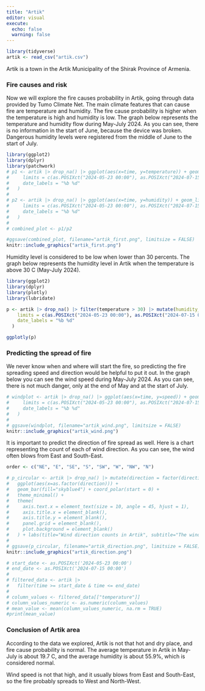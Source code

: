 ```yaml
---
title: "Artik"
editor: visual
execute:
  echo: false
  warning: false
---
```


```r
library(tidyverse)
artik <- read_csv("artik.csv")
```

Artik is a town in the Artik Municipality of the Shirak Province of Armenia.

### Fire causes and risk

Now we will explore the fire causes probability in Artik, going through data provided by Tumo Climate Net. The main climate features that can cause fire are temperature and humidity. The fire cause probability is higher when the temperature is high and humidity is low. The graph below represents the temperature and humidity flow during May-July 2024. As you can see, there is no information in the start of June, because the device was broken. Dangerous humidity levels were registered from the middle of June to the start of July.

```r
library(ggplot2)
library(dplyr)
library(patchwork)
# p1 <- artik |> drop_na() |> ggplot(aes(x=time, y=temperature)) + geom_line(color="darkblue") + geom_smooth(color="white") + theme_minimal() + labs(subtitle="Dangerous humidity levels were registered from the middle of June to the start of July", x=NULL, y="Temperatue", title="Temperature and Humidity in Artik") + scale_x_datetime(
#     limits = c(as.POSIXct("2024-05-23 00:00"), as.POSIXct("2024-07-15 00:00")),
#     date_labels = "%b %d"
#   )
# 
# p2 <- artik |> drop_na() |> ggplot(aes(x=time, y=humidity)) + geom_line(aes(color=if_else(humidity<30,"too_low", "normal")))+ scale_color_manual(values = c("too_low"="red", normal="orange"), guide="none") + theme_minimal() + labs(x="Time", y="Humidity") + scale_x_datetime(
#     limits = c(as.POSIXct("2024-05-23 00:00"), as.POSIXct("2024-07-15 00:00")),
#     date_labels = "%b %d"
#   )
# 
# combined_plot <- p1/p2

#ggsave(combined_plot, filename="artik_first.png", limitsize = FALSE)
knitr::include_graphics("artik_first.png")
```

Humidity level is considered to be low when lower than 30 percents. The graph below represents the humidity level in Artik when the temperature is above 30 C (May-July 2024).

```r
library(ggplot2)
library(dplyr)
library(plotly)
library(lubridate)

p <- artik |> drop_na() |> filter(temperature > 30) |> mutate(humidity_level = factor(if_else(humidity < 30, "Too low", "Normal"))) |> ggplot(aes(x = time, y = temperature, alpha = 0.5)) + geom_point(aes(color = humidity_level)) + scale_color_manual(values = c("Too low" = "firebrick1", "Normal" = "steelblue1")) + theme_bw() + labs(title="Humidity level in Artik", subtitle="Humidity levels are lower than normal", color = "Humidity level", x = "Time", y = "Temperature") + scale_alpha_continuous(guide = "none") + scale_x_datetime(
    limits = c(as.POSIXct("2024-05-23 00:00"), as.POSIXct("2024-07-15 00:00")),
    date_labels = "%b %d"
  )

ggplotly(p)

```

### Predicting the spread of fire

We never know when and where will start the fire, so predicting the fire spreading speed and direction would be helpful to put it out. In the graph below you can see the wind speed during May-July 2024. As you can see, there is not much danger, only at the end of May and at the start of July.

```r
# windplot <- artik |> drop_na() |> ggplot(aes(x=time, y=speed)) + geom_jitter(aes(color=if_else(speed<15,"normal", "too_high"), alpha=0.5))+ scale_color_manual(values = c("normal"="black", too_high="darkred"), labels=c("normal"="Normal Speed", "too_high"="High Speed")) + scale_alpha_continuous(guide = "none") + geom_smooth(color="white") + theme_minimal() + labs(title="Wind speed in Artik", x ="Time", y="Speed", color="Wind speed") + scale_x_datetime(
#     limits = c(as.POSIXct("2024-05-23 00:00"), as.POSIXct("2024-07-15 00:00")),
#     date_labels = "%b %d"
#   )
# 
# ggsave(windplot, filename="artik_wind.png", limitsize = FALSE)
knitr::include_graphics("artik_wind.png")
```

It is important to predict the direction of fire spread as well. Here is a chart representing the count of each of wind direction. As you can see, the wind often blows from East and South-East.

```r
order <- c("NE", "E", "SE", "S", "SW", "W", "NW", "N")

# p_circular <- artik |> drop_na() |> mutate(direction = factor(direction, levels = order)) |>
#   ggplot(aes(x=as.factor(direction))) + 
#   geom_bar(fill="skyblue4") + coord_polar(start = 0) +
#   theme_minimal() +
#   theme(
#     axis.text.x = element_text(size = 10, angle = 45, hjust = 1),
#     axis.title.x = element_blank(),  
#     axis.title.y = element_blank(), 
#     panel.grid = element_blank(),
#     plot.background = element_blank()
#   ) + labs(title="Wind direction counts in Artik", subtitle="The wind often blows from East and South-East")
# 
# ggsave(p_circular, filename="artik_direction.png", limitsize = FALSE)
knitr::include_graphics("artik_direction.png")

# start_date <- as.POSIXct('2024-05-23 00:00')
# end_date <- as.POSIXct('2024-07-15 00:00')
# 
# filtered_data <- artik |>
#   filter(time >= start_date & time <= end_date)
# 
# column_values <- filtered_data[["temperature"]]
# column_values_numeric <- as.numeric(column_values)
# mean_value <- mean(column_values_numeric, na.rm = TRUE)
#print(mean_value)
```

### Conclusion of Artik area

According to the data we explored, Artik is not that hot and dry place, and fire cause probability is normal. The average temperature in Artik in May-July is about 19.7 C, and the average humidity is about 55.9%, which is considered normal.

Wind speed is not that high, and it usually blows from East and South-East, so the fire probably spreads to West and North-West.
